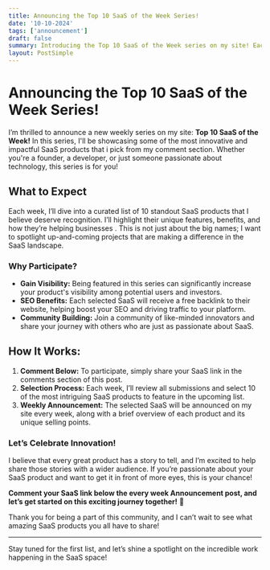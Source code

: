 ```yaml
---
title: Announcing the Top 10 SaaS of the Week Series!
date: '10-10-2024'
tags: ['announcement']
draft: false
summary: Introducing the Top 10 SaaS of the Week series on my site! Each week, I’ll spotlight innovative SaaS products, providing a platform for them to shine. Participate by commenting your SaaS link for a chance to be featured and receive a free backlink
layout: PostSimple
---
```


#  Announcing the Top 10 SaaS of the Week Series! 

I’m thrilled to announce a new weekly series on my site: **Top 10 SaaS of the Week!** In this series, I'll be showcasing some of the most innovative and impactful SaaS products that i pick from my comment section. Whether you're a founder, a developer, or just someone passionate about technology, this series is for you!

## What to Expect
Each week, I’ll dive into a curated list of 10 standout SaaS products that I believe deserve recognition. I’ll highlight their unique features, benefits, and how they’re helping businesses . This is not just about the big names; I want to spotlight up-and-coming projects that are making a difference in the SaaS landscape.

### Why Participate?
- **Gain Visibility:** Being featured in this series can significantly increase your product's visibility among potential users and investors.
- **SEO Benefits:** Each selected SaaS will receive a free backlink to their website, helping boost your SEO and driving traffic to your platform.
- **Community Building:** Join a community of like-minded innovators and share your journey with others who are just as passionate about SaaS.

## How It Works:
1. **Comment Below:** To participate, simply share your SaaS link in the comments section of this post.
2. **Selection Process:** Each week, I’ll review all submissions and select 10 of the most intriguing SaaS products to feature in the upcoming list.
3. **Weekly Announcement:** The selected SaaS will be announced on my site every week, along with a brief overview of each product and its unique selling points.

### Let’s Celebrate Innovation!
I believe that every great product has a story to tell, and I’m excited to help share those stories with a wider audience. If you’re passionate about your SaaS product and want to get it in front of more eyes, this is your chance!

**Comment your SaaS link below the every week Announcement post, and let’s get started on this exciting journey together!** 🚀 

Thank you for being a part of this community, and I can’t wait to see what amazing SaaS products you all have to share!

---

Stay tuned for the first list, and let’s shine a spotlight on the incredible work happening in the SaaS space! 

